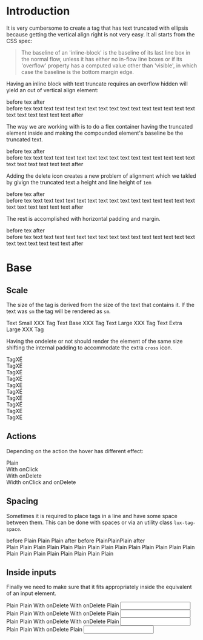 


<Meta title="Component/Tag" component={Tag} />


# Introduction

It is very cumbersome to create a tag that has text truncated with ellipsis 
because getting the vertical align right is not very easy. It all starts from
the CSS spec:

> The baseline of an 'inline-block' is the baseline of its last line box in 
> the normal flow, unless it has either no in-flow line boxes or if its 
> 'overflow' property has a computed value other than 'visible', in which case 
> the baseline is the bottom margin edge.

Having an inline block with text truncate requires an overflow hidden will yield
an out of vertical align element:

<Canvas>
<div>
    before <span className="inline-block max-w-full truncate bg-red-100">tex</span> after
</div>
<div className="bg-gray-100">
    before <span className="inline-block max-w-full truncate bg-red-100">tex text text text text text text text text text text text text  text text text  text text text  text text text</span> after
</div>
</Canvas>

The way we are working with is to do a flex container having the truncated
element inside and making the compounded element's baseline be the truncated
text.

<Canvas>
<div>
    before <span className="inline-flex flex-row max-w-full bg-red-200">
        <span className="inline-block max-w-full truncate bg-red-100">tex</span> 
    </span> after
</div>
<div className="bg-gray-100">
    before <span className="inline-flex flex-row max-w-full bg-red-200">
        <span className="inline-block max-w-full truncate bg-red-100">tex text text text text text text text text text text text text  text text text  text text text  text text text</span> 
    </span> after
</div>
</Canvas>

Adding the delete icon creates a new problem of alignment which we takled by
givign the truncated text a height and line height of `1em`

<Canvas>
<div>
    before <span className="inline-flex flex-row items-baseline py-0.5 max-w-full bg-red-200"><Cross className="flex-none self-center bg-red-300" width="0.75em" height="0.75em"/><span className="inline-block max-w-full truncate bg-red-100" style={{ height: '1em', lineHeight: '1em' }}>tex</span></span> after
</div>
<div className="bg-gray-100">
    before <span className="inline-flex flex-row items-baseline py-0.5 max-w-full bg-red-200"><Cross className="flex-none self-center bg-red-300" width="0.75em" height="0.75em"/><span className="inline-block max-w-full truncate bg-red-100" style={{ height: '1em', lineHeight: '1em' }}>tex text text text text text text text text text text text text  text text text  text text text  text text text</span></span> after
</div>
</Canvas>

The rest is accomplished with horizontal padding and margin.

<Canvas>
<div>
    before <span className="inline-flex flex-row items-baseline px-1 py-0.5 max-w-full bg-red-200 rounded rounded-full"><Cross className="flex-none self-center bg-red-300 rounded rounded-full" width="0.75em" height="0.75em" style={{ marginRight: '0.25em' }}/><span className="inline-block max-w-full truncate bg-red-100" style={{ height: '1em', lineHeight: '1em' }}>tex</span></span> after
</div>
<div className="bg-gray-100">
    before <span className="inline-flex flex-row items-baseline px-1 py-0.5 max-w-full bg-red-200 rounded rounded-full"><Cross className="flex-none self-center bg-red-300 rounded rounded-full" width="0.75em" height="0.75em" style={{ marginRight: '0.25em' }}/><span className="inline-block max-w-full truncate bg-red-100" style={{ height: '1em', lineHeight: '1em' }}>tex text text text text text text text text text text text text  text text text  text text text  text text text</span></span> after
</div>
</Canvas>

# Base

## Scale

The size of the tag is derived from the size of the text that contains it. If
the text was `sm` the tag will be rendered as `sm`.

<Canvas>
    <Story name="Different Scales Same Base">
        <div className="p-2">
            <span className="text-sm"><span className="bg-red-100">Text Small XXX</span> <Tag>Tag</Tag> </span>
            <span className="text-base"><span className="bg-red-100">Text Base XXX</span> <Tag>Tag</Tag> </span>
            <span className="text-lg"><span className="bg-red-100">Text Large XXX</span> <Tag>Tag</Tag> </span>
            <span className="text-xl"><span className="bg-red-100">Text Extra Large XXX</span> <Tag>Tag</Tag> </span>
        </div>
    </Story>
</Canvas>

Having the ondelete or not should render the element of the same size shifting 
the internal padding to accommodate the extra `cross` icon.

<Canvas>
    <Story name="With and Without Same Width">
        <div className="flex flex-row justify-between items-center">
        <div className="text-xs">
            <div><Tag>TagXÉ</Tag></div>
            <div><Tag onDelete={handleDelete}>TagXÉ</Tag></div>
        </div>
        <div className="text-sm">
            <div><Tag>TagXÉ</Tag></div>
            <div><Tag onDelete={handleDelete}>TagXÉ</Tag></div>
        </div>
        <div className="text-base">
            <div><Tag>TagXÉ</Tag></div>
            <div><Tag onDelete={handleDelete}>TagXÉ</Tag></div>
        </div>
        <div className="text-lg">
            <div><Tag>TagXÉ</Tag></div>
            <div><Tag onDelete={handleDelete}>TagXÉ</Tag></div>
        </div>
        <div className="text-xl">
            <div><Tag>TagXÉ</Tag></div>
            <div><Tag onDelete={handleDelete}>TagXÉ</Tag></div>
        </div>
        </div>
    </Story>
</Canvas>

## Actions

Depending on the action the hover has different effect:

<Canvas>
    <Story name="With Different actions">
        <div className="flex flex-row justify-between items-center">
            <div><Tag>Plain</Tag></div>
            <div><Tag onClick={handleClick}>With onClick</Tag></div>
            <div><Tag onDelete={handleDelete}>With onDelete</Tag></div>
            <div><Tag onClick={handleClick} onDelete={handleDelete}>Width onClick and onDelete</Tag></div>
        </div>
    </Story>
</Canvas>


## Spacing

Sometimes it is required to place tags in a line and have some space between 
them. This can be done with spaces or via an utility class `lux-tag-space`.

<Canvas>
    <Story name="Spacing With Spaces">
        <span>before <Tag>Plain</Tag> <Tag>Plain</Tag> <Tag>Plain</Tag> after</span>
    </Story>
</Canvas>

<Canvas>
    <Story name="Spacing with Flex">
        <span>before <span className="flex flex-row flex-wrap items-center gap-1"><Tag>Plain</Tag><Tag>Plain</Tag><Tag>Plain</Tag></span> after</span>
    </Story>
</Canvas>

<Canvas>
    <Story name="Spacing with Flex Multi Line">
        <div className="flex flex-row flex-wrap items-center gap-1 text-base">
            <Tag>Plain</Tag> 
            <Tag>Plain</Tag> 
            <Tag>Plain</Tag> 
            <Tag>Plain</Tag> 
            <Tag>Plain</Tag> 
            <Tag>Plain</Tag> 
            <Tag>Plain</Tag> 
            <Tag>Plain</Tag> 
            <Tag>Plain</Tag> 
            <Tag>Plain</Tag> 
            <Tag>Plain</Tag> 
            <Tag>Plain</Tag> 
            <Tag>Plain</Tag> 
            <Tag>Plain</Tag> 
            <Tag>Plain</Tag> 
            <Tag>Plain</Tag> 
            <Tag>Plain</Tag> 
            <Tag>Plain</Tag> 
            <Tag>Plain</Tag> 
            <Tag>Plain</Tag> 
            <Tag>Plain</Tag> 
            <Tag>Plain</Tag> 
        </div>
    </Story>
</Canvas>

## Inside inputs

Finally we need to make sure that it fits appropriately inside the
equivalent of an input element.

<Canvas>
    <Story name="Inside an Input Extra Small">
        <div className="grid grid-cols-2 items-center gap-1 text-xs">
            <Wrapper className="flex flex-row flex-wrap items-center gap-1">
                <Tag>Plain</Tag>
                <Tag>Plain</Tag>
                <Tag onDelete={handleDelete}>With onDelete</Tag>
                <Tag onDelete={handleDelete}>With onDelete</Tag>
                <Tag>Plain</Tag>
            </Wrapper>
            <Input type="text" defaultValue="Text XS"/>
        </div>
    </Story>
</Canvas>

<Canvas>
    <Story name="Inside an Input Small">
        <div className="grid grid-cols-2 items-center gap-1 text-sm">
            <Wrapper className="flex flex-row flex-wrap items-center gap-1">
                <Tag>Plain</Tag>
                <Tag>Plain</Tag>
                <Tag onDelete={handleDelete}>With onDelete</Tag>
                <Tag onDelete={handleDelete}>With onDelete</Tag>
                <Tag>Plain</Tag>
            </Wrapper>
            <Input type="text" defaultValue="Text SM"/>
        </div>
    </Story>
</Canvas>

<Canvas>
    <Story name="Inside an Input Base">
        <div className="grid grid-cols-2 items-center gap-1 text-base">
            <Wrapper className="flex flex-row flex-wrap items-center gap-1">
                <Tag>Plain</Tag>
                <Tag>Plain</Tag>
                <Tag onDelete={handleDelete}>With onDelete</Tag>
                <Tag onDelete={handleDelete}>With onDelete</Tag>
                <Tag>Plain</Tag>
            </Wrapper>
            <Input type="text" defaultValue="Text BASE"/>
        </div>
    </Story>
</Canvas>

<Canvas>
    <Story name="Inside an Input Large">
        <div className="grid grid-cols-2 items-center gap-1 text-lg">
            <Wrapper className="flex flex-row flex-wrap items-center gap-1">
                <Tag>Plain</Tag>
                <Tag>Plain</Tag>
                <Tag onDelete={handleDelete}>With onDelete</Tag>
                <Tag>Plain</Tag>
            </Wrapper>
            <Input type="text" defaultValue="Text LG"/>
        </div>
    </Story>
</Canvas>
